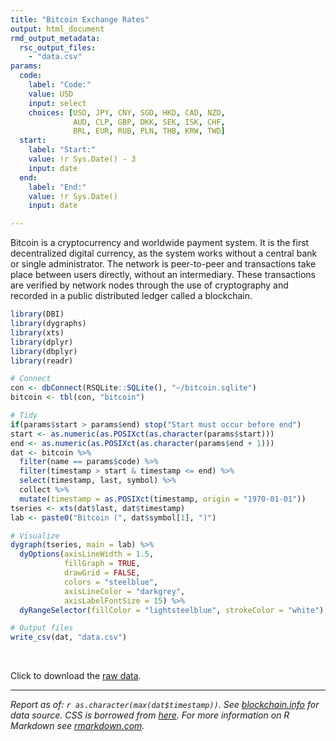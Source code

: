 ```yaml
---
title: "Bitcoin Exchange Rates"
output: html_document
rmd_output_metadata:
  rsc_output_files:
    - "data.csv"
params:
  code:
    label: "Code:"
    value: USD
    input: select
    choices: [USD, JPY, CNY, SGD, HKD, CAD, NZD, 
              AUD, CLP, GBP, DKK, SEK, ISK, CHF, 
              BRL, EUR, RUB, PLN, THB, KRW, TWD]
  start:
    label: "Start:"
    value: !r Sys.Date() - 3
    input: date
  end:
    label: "End:"
    value: !r Sys.Date()
    input: date

---
```


Bitcoin is a cryptocurrency and worldwide payment system. It is the first decentralized digital currency, as the system works without a central bank or single administrator. The network is peer-to-peer and transactions take place between users directly, without an intermediary. These transactions are verified by network nodes through the use of cryptography and recorded in a public distributed ledger called a blockchain.

```r
library(DBI)
library(dygraphs)
library(xts)
library(dplyr)
library(dbplyr)
library(readr)

# Connect
con <- dbConnect(RSQLite::SQLite(), "~/bitcoin.sqlite")
bitcoin <- tbl(con, "bitcoin")

# Tidy
if(params$start > params$end) stop("Start must occur before end")
start <- as.numeric(as.POSIXct(as.character(params$start)))
end <- as.numeric(as.POSIXct(as.character(params$end + 1)))
dat <- bitcoin %>%
  filter(name == params$code) %>%
  filter(timestamp > start & timestamp <= end) %>%
  select(timestamp, last, symbol) %>%
  collect %>%
  mutate(timestamp = as.POSIXct(timestamp, origin = "1970-01-01"))
tseries <- xts(dat$last, dat$timestamp)
lab <- paste0("Bitcoin (", dat$symbol[1], ")")

# Visualize
dygraph(tseries, main = lab) %>%
  dyOptions(axisLineWidth = 1.5, 
            fillGraph = TRUE, 
            drawGrid = FALSE, 
            colors = "steelblue", 
            axisLineColor = "darkgrey", 
            axisLabelFontSize = 15) %>%
  dyRangeSelector(fillColor = "lightsteelblue", strokeColor = "white")

# Output files
write_csv(dat, "data.csv")
```  

<br>

Click to download the [raw data](data.csv).

***

*Report as of: `r as.character(max(dat$timestamp))`. See [blockchain.info](https://blockchain.info/api/exchange_rates_api) for data source. CSS is borrowed from [here](http://markdowncss.github.io/modest/). For more information on R Markdown see [rmarkdown.com](http://rmarkdown.rstudio.com/).*
